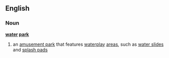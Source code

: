 ==English==
===Noun===
{{wikipedia}}
'''[[water]] [[park]]'''
#an [[amusement park]] that features [[waterplay]] [[area]]s, such as [[water slide]]s and [[splash pad]]s